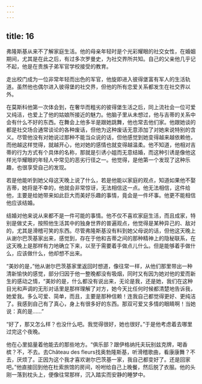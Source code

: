 ```yaml
---
---
---
```

title: 16
---




弗隆斯基从来不了解家庭生活。他的母亲年轻时是个光彩耀眼的社交女性，在婚姻期间，尤其是在此之后，有过多次罗曼史，为社交界所共知。自己的父亲他几乎记不起，他是在贵族子弟军官学校接受的教育。

走出校门成为一位非常年轻而出色的军官，他旋即进入彼得堡富有军人的生活轨道。虽然他也偶尔进入彼得堡的社交界，但他的所有恋爱关系都发生在社交界以外。

在莫斯科他第一次体会到，在奢华而粗劣的彼得堡生活之后，同上流社会一位可爱又纯洁，也爱上了他的姑娘所接近的魅力。他脑子里从未想过，他与吉蒂的关系中会有什么不好的东西。在舞会上他多半是跟她跳舞，他也常去他们家。他跟她谈的都是社交场合通常谈论的各种废话，但他为这种废话无意添加了对她来说特别的含义。尽管他没有对她说过那种不能当众说的话，但他感觉到她变得越来越依赖他，而他越这样觉得，就越开心，他对她的感情也就变得越温柔。他不知道，他相对吉蒂的行为方式有个具体的名称，那就是引诱小姐而无意结婚，而这种引诱是像他这样光华耀眼的年轻人中常见的恶劣行径之一。他觉得，是他第一个发现了这种乐趣，也很享受自己的发现。

若是他能听到她父母这天晚上说了什么，若是他能以家庭的观点，知道如果他不娶吉蒂，她将是不幸的，他就会非常惊讶，无法相信这一点。他无法相信，这件给他，主要是给她带来如此巨大而美好乐趣的事情，竟会是一件坏事。他更不能相信他应该结婚。

结婚对他来说从来都不是一件可能的事情。他不仅不喜欢家庭生活，而且成家，特别是做丈夫，按照他生活其中的独身世界的普遍观点，他觉得是某种异己的、敌对的，尤其是滑稽可笑的东西。尽管弗隆斯基没有料到她父母说的话，但他这天晚上从谢尔巴茨基家出来，感觉到，存在于他和吉蒂之间的那种精神上的隐秘联系，在这天晚上是那样有力地确立下来，以至于需要着手做点儿什么。但是能够着手做什么，应该做什么，他却想不出来。

“美妙的是，”他从谢尔巴茨基家里返回时想道，像往常一样，从他们那里带出一种清新愉快的感觉，部分归因于他一整晚都没有吸烟，同时又有因为她对他的爱而新生的感动之情，“美妙的是，什么都没有说出来，无论是我，还是她，我们在这种目光和声调的无形对话里是那样理解了对方，她今天比任何时候都清楚地告诉我，她爱我。多么可爱、简单，而且，主要是那种信赖！连我自己都觉得更好、更纯洁了。我感到自己有了真心，身上有很多好的东西。那双可爱又多情的眼睛啊！当她说：真的是……”

“好了，那又怎么样？也没什么吧。我觉得很好，她也很好。”于是他考虑着去哪里过完这个夜晚。

他在心里掂量着他能去的那些地方。“俱乐部？跟伊格纳托夫玩别兹克牌，喝香槟？不，不去。去Château des fleurs找奥勃隆斯基，听滑稽歌曲，看康康舞？不去，厌烦了。正因为这个我才喜欢谢尔巴茨基一家，我自己都变好了。还是回家吧。”他直接回到他在杜索旅馆的房间，吩咐给自己上晚餐，然后脱了衣服。他的头刚一落到枕头上，便像往常那样，沉入踏实而安静的睡梦中。